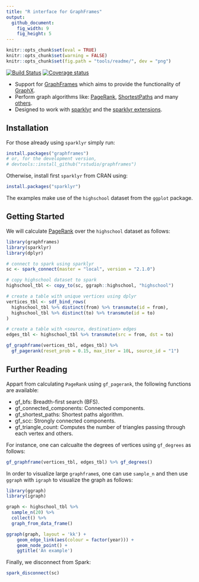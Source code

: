 ```yaml
---
title: "R interface for GraphFrames"
output:
  github_document:
    fig_width: 9
    fig_height: 5
---
```


```r
knitr::opts_chunk$set(eval = TRUE)
knitr::opts_chunk$set(warning = FALSE)
knitr::opts_chunk$set(fig.path = "tools/readme/", dev = "png")
```

[![Build Status](https://travis-ci.org/rstudio/graphframes.svg?branch=master)](https://travis-ci.org/rstudio/graphframes) [![Coverage status](https://codecov.io/gh/rstudio/graphframes/branch/master/graph/badge.svg)](https://codecov.io/github/rstudio/graphframes?branch=master)

- Support for [GraphFrames](https://graphframes.github.io/) which aims to provide the functionality of [GraphX](http://spark.apache.org/graphx/).
- Perform graph algorithms like: [PageRank](https://graphframes.github.io/api/scala/index.html#org.graphframes.lib.PageRank), [ShortestPaths](https://graphframes.github.io/api/scala/index.html#org.graphframes.lib.ShortestPaths) and many [others](https://graphframes.github.io/api/scala/#package).
- Designed to work with [sparklyr](https://spark.rstudio.com) and the [sparklyr extensions](http://spark.rstudio.com/extensions.html).

## Installation

For those already using `sparklyr` simply run:

```r
install.packages("graphframes")
# or, for the development version,
# devtools::install_github("rstudio/graphframes")
```

Otherwise, install first `sparklyr` from CRAN using:

```r
install.packages("sparklyr")
```

The examples make use of the `highschool` dataset from the `ggplot` package.

## Getting Started

We will calculate [PageRank](https://en.wikipedia.org/wiki/PageRank) over the `highschool` dataset as follows:

```r
library(graphframes)
library(sparklyr)
library(dplyr)

# connect to spark using sparklyr
sc <- spark_connect(master = "local", version = "2.1.0")

# copy highschool dataset to spark
highschool_tbl <- copy_to(sc, ggraph::highschool, "highschool")

# create a table with unique vertices using dplyr
vertices_tbl <- sdf_bind_rows(
  highschool_tbl %>% distinct(from) %>% transmute(id = from),
  highschool_tbl %>% distinct(to) %>% transmute(id = to)
)

# create a table with <source, destination> edges
edges_tbl <- highschool_tbl %>% transmute(src = from, dst = to)

gf_graphframe(vertices_tbl, edges_tbl) %>%
  gf_pagerank(reset_prob = 0.15, max_iter = 10L, source_id = "1")
```

## Further Reading

Appart from calculating `PageRank` using `gf_pagerank`, the following functions are available: 

- gf_bfs: Breadth-first search (BFS).
- gf_connected_components: Connected components.
- gf_shortest_paths: Shortest paths algorithm.
- gf_scc: Strongly connected components.
- gf_triangle_count: Computes the number of triangles passing through each vertex and others.

For instance, one can calcualte the degrees of vertices using `gf_degrees` as follows:

```r
gf_graphframe(vertices_tbl, edges_tbl) %>% gf_degrees()
```

In order to visualize large `graphframe`s, one can use `sample_n` and then use `ggraph` with `igraph` to visualize the graph as follows:

```r
library(ggraph)
library(igraph)

graph <- highschool_tbl %>%
  sample_n(20) %>%
  collect() %>%
  graph_from_data_frame()

ggraph(graph, layout = 'kk') + 
    geom_edge_link(aes(colour = factor(year))) + 
    geom_node_point() + 
    ggtitle('An example')
```

Finally, we disconnect from Spark:

```r
spark_disconnect(sc)
```
